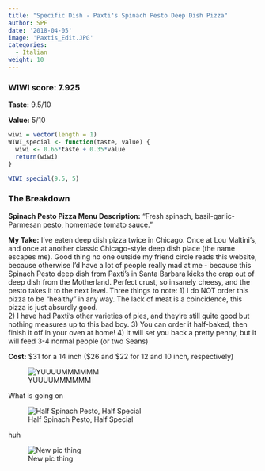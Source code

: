 ```yaml
---
title: "Specific Dish - Paxti's Spinach Pesto Deep Dish Pizza"
author: SPF
date: '2018-04-05'
image: 'Paxtis_Edit.JPG'
categories:
  - Italian
weight: 10
---
```


### WIWI score: 7.925

**Taste:** 9.5/10

**Value:** 5/10


```r
wiwi = vector(length = 1)
WIWI_special <- function(taste, value) {
  wiwi <- 0.65*taste + 0.35*value
  return(wiwi)
}

WIWI_special(9.5, 5)

```

### The Breakdown

**Spinach Pesto Pizza Menu Description:** "Fresh spinach, basil-garlic-Parmesan pesto, homemade tomato sauce."

**My Take:** I've eaten deep dish pizza twice in Chicago.  Once at Lou Maltini's, and once at another classic Chicago-style deep dish place (the name escapes me).  Good thing no one outside my friend circle reads this website, because otherwise I'd have a lot of people really mad at me - because this Spinach Pesto deep dish from Paxti's in Santa Barbara kicks the crap out of deep dish from the Motherland.  Perfect crust, so insanely cheesy, and the pesto takes it to the next level.  Three things to note: 
1) I do NOT order this pizza to be "healthy" in any way.  The lack of meat is a coincidence, this pizza is just absurdly good.  
2) I have had Paxti's other varieties of pies, and they're still quite good but nothing measures up to this bad boy.
3) You can order it half-baked, then finish it off in your oven at home!
4) It will set you back a pretty penny, but it will feed 3-4 normal people (or two Seans)

**Cost:** \$31 for a 14 inch (\$26 and $22 for 12 and 10 inch, respectively) 

![YUUUUMMMMMM](/PaxtisEdit2.JPG)

What is going on

![Half Spinach Pesto, Half Special](/PaxtisEdit3.JPG)

huh

![New pic thing](/IMG_1087 - Copy.JPG)


